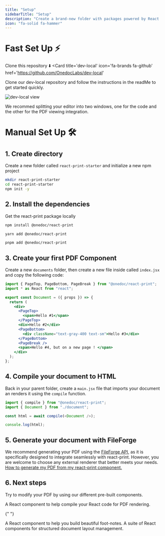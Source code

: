 ```yaml
---
title: "Setup"
sidebarTitle: "Setup"
description: "Create a brand-new folder with packages powered by React Print."
icon: "fa-solid fa-hammer"
---
```

# Fast Set Up ⚡️

Clone this repository ⬇️
<Card 
  title='dev-local'
  icon='fa-brands fa-github'
  href='https://github.com/OnedocLabs/dev-local'
>
Clone our dev-local repository and follow the instructions in the readMe to get started quickly.
</Card>

![dev-local view](https://github.com/OnedocLabs/dev-local/blob/main/src/images/screenshot-dev-local.png?raw=true)

<Callout intent='tip' title='Using dev-local'>
We recommed splitting your editor into two windows, one for the code and the other for the PDF viewing integration.
</Callout>

# Manual Set Up 🛠️

## 1. Create directory

Create a new folder called `react-print-starter` and initialize a new npm project

```sh
mkdir react-print-starter
cd react-print-starter
npm init -y
```

## 2. Install the dependencies

Get the react-print package locally

<CodeBlocks>

```sh title="npm"
npm install @onedoc/react-print
```

```sh title="yarn"
yarn add @onedoc/react-print
```

```sh title="pnpm"
pnpm add @onedoc/react-print
```

</CodeBlocks>

## 3. Create your first PDF Component

Create a new `documents` folder, then create a new file inside called `index.jsx` and copy the following code:

```jsx document/index.tsx
import { PageTop, PageBottom, PageBreak } from "@onedoc/react-print";
import * as React from "react";

export const Document = ({ props }) => {
  return (
    <div>
      <PageTop>
        <span>Hello #1</span>
      </PageTop>
      <div>Hello #2</div>
      <PageBottom>
        <div className="text-gray-400 text-sm">Hello #3</div>
      </PageBottom>
      <PageBreak />
      <span>Hello #4, but on a new page ! </span>
    </div>
  );
};
```

## 4. Compile your document to HTML

Back in your parent folder, create a `main.jsx` file that imports your document an renders it using the `compile` function.

```js index.tsx
import { compile } from "@onedoc/react-print";
import { Document } from "./document";

const html = await compile(<Document />);

console.log(html);
```

## 5. Generate your document with FileForge

We recommend generating your PDF using the [FileForge API](/integrations/onedoc), as it is specifically designed to integrate seamlessly with react-print. However, you are welcome to choose any external renderer that better meets your needs.
[How to generate my PDF from my react-print component.](/api-reference/api-reference/generate)

## 6. Next steps

Try to modify your PDF by using our different pre-built components.

<Cards>
  <Card title="Compile" icon='up' href="/react-print/components/compile">
    A React component to help compile your React code for PDF rendering.
  </Card>

{" "}

<Card title="Footnote" icon="file" href="/components/footnote">
  A React component to help you build beautiful foot-notes.
</Card>

  <Card title="Shell" icon='table-layout' href="/components/button">
    A suite of React components for structured document layout management.
  </Card>
</Cards>

